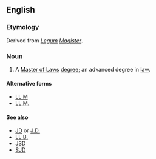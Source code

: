 ==English==

===Etymology===
Derived from ''[[Legum]] [[Magister]]''.

===Noun===
{{wikipedia}}
{{en-noun|sg=[[LL]][[M]]}}
# A [[Master of Laws]] [[degree]]; an advanced degree in [[law]].

====Alternative forms====
* [[LL.M]]
* [[LL.M.]]

====See also====
* [[JD]] or [[J.D.]]
* [[LL.B.]]
* [[JSD]]
* [[SJD]]